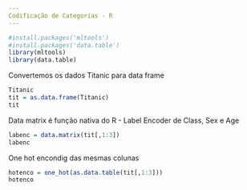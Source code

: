 ```yaml
---
Codificação de Categorias - R
---
```

```r
#install.packages('mltools')
#install.packages('data.table')
library(mltools)
library(data.table)
```
Convertemos os dados Titanic para data frame
```r
Titanic
tit = as.data.frame(Titanic)
tit
```
Data matrix é função nativa do R - Label Encoder de Class, Sex e Age
```r
labenc = data.matrix(tit[,1:3])
labenc
```
One hot encondig das mesmas colunas
```r
hotenco = one_hot(as.data.table(tit[,1:3]))
hotenco
```


